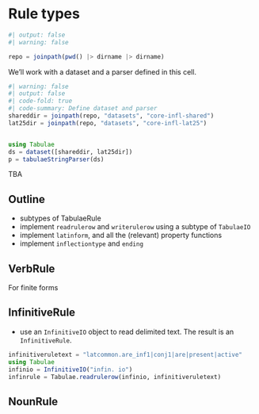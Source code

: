 # Rule types

```julia
#| output: false
#| warning: false

repo = joinpath(pwd() |> dirname |> dirname)
```


We'll work with a dataset and a parser defined in this cell.

```julia
#| warning: false
#| output: false
#| code-fold: true
#| code-summary: Define dataset and parser
shareddir = joinpath(repo, "datasets", "core-infl-shared") 
lat25dir = joinpath(repo, "datasets", "core-infl-lat25") 


using Tabulae
ds = dataset([shareddir, lat25dir])
p = tabulaeStringParser(ds)
```

::: {.callout-caution title="Contents TBA"}
TBA
:::

## Outline

- subtypes of TabulaeRule
- implement `readrulerow` and `writerulerow` using a subtype of `TabulaeIO`
- implement `latinform`, and all the (relevant) property functions
- implement `inflectiontype` and `ending`


## VerbRule

For finite forms

## InfinitiveRule


- use an `InfinitiveIO` object to read delimited text. The result is an `InfinitiveRule`.

```julia
infinitiveruletext = "latcommon.are_inf1|conj1|are|present|active"
using Tabulae
infinio = InfinitiveIO("infin. io")
infinrule = Tabulae.readrulerow(infinio, infinitiveruletext)
```

## NounRule